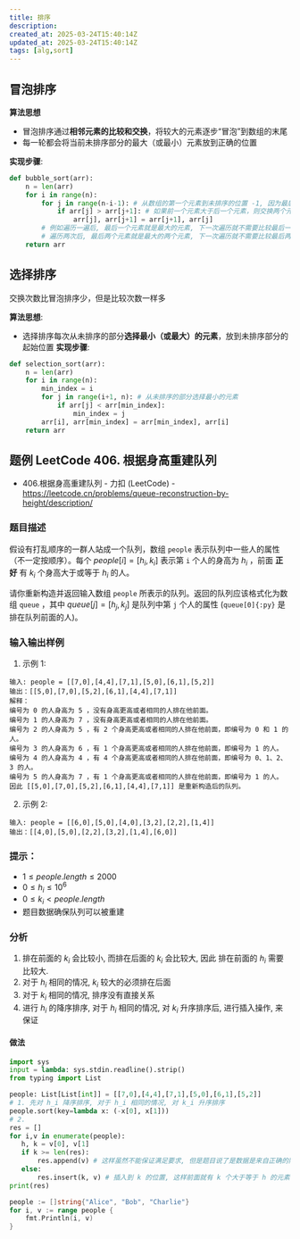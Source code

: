 ```yaml
---
title: 排序
description: 
created_at: 2025-03-24T15:40:14Z
updated_at: 2025-03-24T15:40:14Z
tags: [alg,sort]
---
```


## 冒泡排序
**算法思想**
- 冒泡排序通过**相邻元素的比较和交换**，将较大的元素逐步“冒泡”到数组的末尾
- 每一轮都会将当前未排序部分的最大（或最小）元素放到正确的位置

**实现步骤**:
```py
def bubble_sort(arr):
    n = len(arr)
    for i in range(n):
        for j in range(n-i-1): # 从数组的第一个元素到未排序的位置 -1, 因为最后一个元素没有下一位或者下一位是有序的，依次比较相邻的两个元素
            if arr[j] > arr[j+1]: # 如果前一个元素大于后一个元素，则交换两个元素
                arr[j], arr[j+1] = arr[j+1], arr[j]
        # 例如遍历一遍后, 最后一个元素就是最大的元素, 下一次遍历就不需要比较最后一个元素
        # 遍历两次后, 最后两个元素就是最大的两个元素, 下一次遍历就不需要比较最后两个元素
    return arr
```
## 选择排序
交换次数比冒泡排序少，但是比较次数一样多

**算法思想**:
- 选择排序每次从未排序的部分**选择最小（或最大）的元素**，放到未排序部分的起始位置
**实现步骤**:
```py
def selection_sort(arr):
    n = len(arr)
    for i in range(n):
        min_index = i
        for j in range(i+1, n): # 从未排序的部分选择最小的元素
            if arr[j] < arr[min_index]:
                min_index = j
        arr[i], arr[min_index] = arr[min_index], arr[i]
    return arr
```

## 题例 LeetCode 406. 根据身高重建队列

- 406.根据身高重建队列 - 力扣 (LeetCode) - https://leetcode.cn/problems/queue-reconstruction-by-height/description/

### 题目描述

假设有打乱顺序的一群人站成一个队列，数组 `people` 表示队列中一些人的属性（不一定按顺序）。每个 $people[i] = [h_i, k_i]$ 表示第 `i` 个人的身高为 $h_i$ ，前面 **正好** 有 $k_i$ 个身高大于或等于 $h_i$ 的人。

请你重新构造并返回输入数组 `people` 所表示的队列。返回的队列应该格式化为数组 `queue` ，其中 $queue[j] = [h_j, k_j]$ 是队列中第 `j` 个人的属性 (`queue[0]{:py}` 是排在队列前面的人)。

### 输入输出样例

1. 示例 1:
```
输入: people = [[7,0],[4,4],[7,1],[5,0],[6,1],[5,2]]
输出：[[5,0],[7,0],[5,2],[6,1],[4,4],[7,1]]
解释：
编号为 0 的人身高为 5 ，没有身高更高或者相同的人排在他前面。
编号为 1 的人身高为 7 ，没有身高更高或者相同的人排在他前面。
编号为 2 的人身高为 5 ，有 2 个身高更高或者相同的人排在他前面，即编号为 0 和 1 的人。
编号为 3 的人身高为 6 ，有 1 个身高更高或者相同的人排在他前面，即编号为 1 的人。
编号为 4 的人身高为 4 ，有 4 个身高更高或者相同的人排在他前面，即编号为 0、1、2、3 的人。
编号为 5 的人身高为 7 ，有 1 个身高更高或者相同的人排在他前面，即编号为 1 的人。
因此 [[5,0],[7,0],[5,2],[6,1],[4,4],[7,1]] 是重新构造后的队列。
```
2. 示例 2:
```
输入: people = [[6,0],[5,0],[4,0],[3,2],[2,2],[1,4]]
输出：[[4,0],[5,0],[2,2],[3,2],[1,4],[6,0]]
```
### 提示：

- $1 ≤ people.length ≤ 2000$
- $0 ≤ h_i ≤ 10^6$
- $0 ≤ k_i < people.length$
- 题目数据确保队列可以被重建

### 分析

1. 排在前面的 $k_i$ 会比较小, 而排在后面的 $k_i$ 会比较大, 因此 排在前面的 $h_i$ 需要比较大.
2. 对于 $h_i$ 相同的情况, $k_i$ 较大的必须排在后面
3. 对于 $k_i$ 相同的情况, 排序没有直接关系
4. 进行 $h_i$ 的降序排序, 对于 $h_i$ 相同的情况, 对 $k_i$ 升序排序后, 进行插入操作, 来保证

#### 做法

```py
import sys
input = lambda: sys.stdin.readline().strip()
from typing import List

people: List[List[int]] = [[7,0],[4,4],[7,1],[5,0],[6,1],[5,2]]
# 1. 先对 h_i 降序排序, 对于 h_i 相同的情况, 对 k_i 升序排序
people.sort(key=lambda x: (-x[0], x[1]))
# 2. 
res = []
for i,v in enumerate(people):
   h, k = v[0], v[1]
   if k >= len(res):
       res.append(v) # 这样虽然不能保证满足要求, 但是题目说了是数据是来自正确的队列, 打乱后的, 因为等其他插入完成后, 最终就能还原了
   else:
       res.insert(k, v) # 插入到 k 的位置, 这样前面就有 k 个大于等于 h 的元素
print(res)
```

```go
people := []string{"Alice", "Bob", "Charlie"}
for i, v := range people {
    fmt.Println(i, v)
}
```